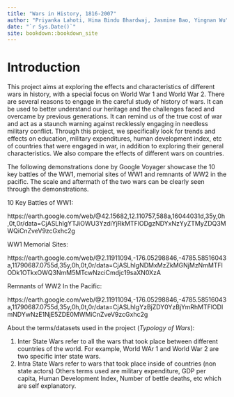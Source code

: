 ```yaml
--- 
title: "Wars in History, 1816-2007"
author: "Priyanka Lahoti, Hima Bindu Bhardwaj, Jasmine Bao, Yingnan Wu"
date: "`r Sys.Date()`"
site: bookdown::bookdown_site
---
```


# Introduction

This project aims at exploring the effects and characteristics of different wars in history, with a special focus on World War 1 and World War 2. There are several reasons to engage in the careful study of history of wars. It can be used to better understand our heritage and the challenges faced and overcame by previous generations. It can remind us of the true cost of war and act as a staunch warning against recklessly engaging in needless military conflict. Through this project, we specifically look for trends and effects on education, military expenditures, human development index, etc of countries that were engaged in war, in addition to exploring their general characteristics. We also compare the effects of different wars on countries. 


The following demonstrations done by Google Voyager showcase the 10 key battles of the WW1, memorial sites of WW1 and remnants of WW2 in the pacific. The scale and aftermath of the two wars can be clearly seen through the demonstrations. 

10 Key Battles of WW1:

https://earth.google.com/web/@42.15682,12.110757,588a,16044031d,35y,0h,0t,0r/data=CjASLhIgYTJiOWU3YzdiYjRkMTFlODgzNDYxNzYyZTMyZDQ3MWQiCnZveV9zcGxhc2g

WW1 Memorial Sites:

https://earth.google.com/web/@2.11911094,-176.05298846,-4785.58516043a,11790687.0755d,35y,0h,0t,0r/data=CjASLhIgNDMxMzZkMGNjMzNmMTFlODk1OTkxOWQ3NmM5MTcwNzciCmdjc19saXN0XzA


Remnants of WW2 In the Pacific:

https://earth.google.com/web/@2.11911094,-176.05298846,-4785.58516043a,11790687.0755d,35y,0h,0t,0r/data=CjASLhIgYzBjZDY0YzBjYmRhMTFlODlmNDYwNzE1NjE5ZDE0MWMiCnZveV9zcGxhc2g

About the terms/datasets used in the project (*Typology of Wars*):

1. Inter State Wars refer to all the wars that took place between different countries of the world. For example, World WAr 1 and World War 2 are two specific inter state wars.
2. Intra State Wars refer to wars that took place inside of countries (non state actors)
Others terms used are military expenditure, GDP per capita, Human Development Index, Number of bettle deaths, etc which are self explanatory.
